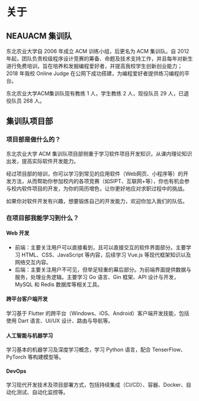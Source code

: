 # 关于
## NEAUACM 集训队
东北农业大学自 2006 年成立 ACM 训练小组，后更名为 ACM 集训队。自 2012 年起，团队负责校级程序设计竞赛的筹备、命题及技术支持工作，并且每年对新生进行免费培训，旨在培养和发掘编程爱好者，并提高我校学生创新创业能力；
2018 年我校 Online Judge 在公网下成功搭建，为编程爱好者提供练习编程的平台。

东北农业大学ACM集训队现有教练 1 人，学生教练 2 人，现役队员 29 人，已退役队员 268 人。

## 集训队项目部

### 项目部是做什么的？
东北农业大学 ACM 集训队项目部侧重于学习软件项目开发知识，从课内理论知识出发，提高实际软件开发能力。

经过项目部的培训，你可以学习到常见的应用软件（Web网页、小程序等）的开发方法，从而帮助你参加校内的各项竞赛（如SIPT、互联网+等），你也有机会参与校内软件项目的开发，为你的简历增色，让你更好地应对求职过程中的挑战。

如果你对软件开发有兴趣，想要锻炼自己的开发能力，欢迎你加入我们的队伍。

### 在项目部我能学习到什么？
#### Web 开发
- 前端：主要关注用户可以直接看到，且可以直接交互的软件界面部分。主要学习 HTML、CSS、JavaScript 等内容，后续学习 Vue.js 等现代框架知识以及网络交互内容。
- 后端：主要关注用户不可见，但举足轻重的幕后部分。为前端界面提供数据与服务，处理业务逻辑。主要学习 Go 语言、Gin 框架、API 设计与开发，MySQL 和 Redis 数据库等相关工具。
#### 跨平台客户端开发
学习基于 Flutter 的跨平台（Windows、iOS、Android）客户端开发技能，包括使用 Dart 语言、UI/UX 设计、路由与导航等。
#### 人工智能与机器学习
学习基本的机器学习及深度学习概念，学习 Python 语言，配合 TenserFlow、PyTorch 等构建模型等。
#### DevOps
学习现代开发技术及项目部署方式，包括持续集成（CI/CD）、容器、Docker、自动化测试、自动化监控等。